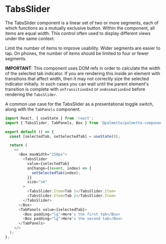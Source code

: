 
<Meta title="Components/TabsSlider/Codesandbox" />

# TabsSlider

The TabsSlider component is a linear set of two or more segments, each of which functions as a mutually exclusive button. Within the component, all items are equal width. This control often used to display different views under the same context.

Limit the number of items to improve usability. Wider segments are easier to tap. On phones, the number of items should be limited to four or fewer segments.

**IMPORTANT**: This component uses DOM refs in order to calculate the width of the selected tab indicator. If you are rendering this inside an element with transitions
that affect width, then it may not correctly size the selected indicator initially. In such cases you can wait until the parent element's
transition is complete with `onTransitionEnd` or `onAnimationEnd` before rendering the `TabsSlider`.

A common use case for the TabsSlider as a presentational toggle switch, along with the `TabPanels` component.

```js codesandbox=palmetto-components
import React, { useState } from 'react';
import { TabsSlider, TabPanels, Box } from '@palmetto/palmetto-components';

export default () => {
  const [selectedTab, setSelectedTab] = useState(0);

  return (
    <>
      <Box maxWidth="150px">
        <TabsSlider
          value={selectedTab}
          onChange={(event, index) => {
            setSelectedTab(index);
          }}
          size="sm"
        >
          <TabsSlider.Item>Tab 1</TabsSlider.Item>
          <TabsSlider.Item>Tab 2</TabsSlider.Item>
        </TabsSlider>
      </Box>
      <TabPanels value={selectedTab}>
        <Box padding="lg">Here's the first tab</Box>
        <Box padding="lg">Here's the second tab</Box>
      </TabPanels>
    </>
  );
};
```
